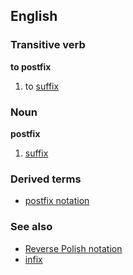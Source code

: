 ==English==
===Transitive verb===
'''to postfix'''
# to [[suffix]]
===Noun===
'''postfix'''
# [[suffix]]
===Derived terms===
* [[postfix notation]]
===See also===
* [[Reverse Polish notation]]
* [[infix]]